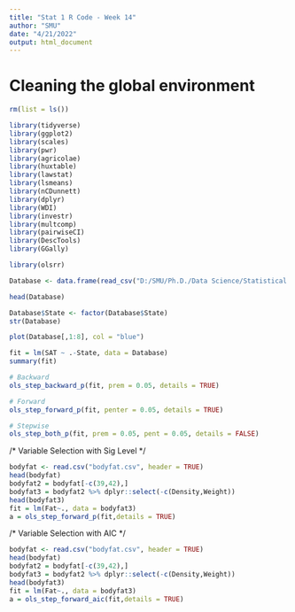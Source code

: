 ---
title: "Stat 1 R Code - Week 14"
author: "SMU"
date: "4/21/2022"
output: html_document
---

# Cleaning the global environment
```{r}
rm(list = ls())
```

```{r include = FALSE}
library(tidyverse)
library(ggplot2)
library(scales)
library(pwr)
library(agricolae)
library(huxtable)
library(lawstat)
library(lsmeans)
library(nCDunnett)
library(dplyr)
library(WDI)
library(investr)
library(multcomp)
library(pairwiseCI)
library(DescTools)
library(GGally)
```

```{r}
library(olsrr)
```


```{r}
Database <- data.frame(read_csv("D:/SMU/Ph.D./Data Science/Statistical Foundation for Data Science/Assignment/Unit 14/sat.csv"))
```

```{r}
head(Database)
```
```{r}
Database$State <- factor(Database$State)
str(Database)
```


```{r}
plot(Database[,1:8], col = "blue")
```
```{r}
fit = lm(SAT ~ .-State, data = Database)
summary(fit)

# Backward
ols_step_backward_p(fit, prem = 0.05, details = TRUE)

# Forward
ols_step_forward_p(fit, penter = 0.05, details = TRUE)

# Stepwise
ols_step_both_p(fit, prem = 0.05, pent = 0.05, details = FALSE)
```


/* Variable Selection with Sig Level */
```{r}
bodyfat <- read.csv("bodyfat.csv", header = TRUE)
head(bodyfat)
bodyfat2 = bodyfat[-c(39,42),]
bodyfat3 = bodyfat2 %>% dplyr::select(-c(Density,Weight))
head(bodyfat3)
fit = lm(Fat~., data = bodyfat3)
a = ols_step_forward_p(fit,details = TRUE)
```


/* Variable Selection with AIC */
```{r}
bodyfat <- read.csv("bodyfat.csv", header = TRUE)
head(bodyfat)
bodyfat2 = bodyfat[-c(39,42),]
bodyfat3 = bodyfat2 %>% dplyr::select(-c(Density,Weight))
head(bodyfat3)
fit = lm(Fat~., data = bodyfat3)
a = ols_step_forward_aic(fit,details = TRUE)

```













